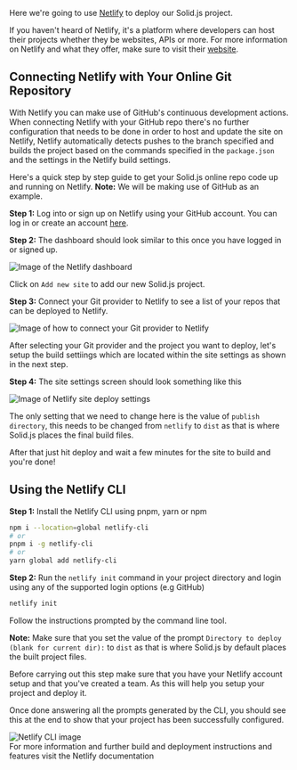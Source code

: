 
<Title>Deploying To Netlify</Title>

Here we're going to use [Netlify](https://netlify.com) to deploy our Solid.js project.

If you haven't heard of Netlify, it's a platform where developers can host their projects whether they be websites, APIs or more. For more information on Netlify and what they offer, make sure to visit their [website](https://netlify.com).

## Connecting Netlify with Your Online Git Repository

With Netlify you can make use of GitHub's continuous development actions. When connecting Netlify with your GitHub repo there's no further configuration that needs to be done in order to host and update the site on Netlify, Netlify automatically detects pushes to the branch specified and builds the project based on the commands specified in the `package.json` and the settings in the Netlify build settings. 

Here's a quick step by step guide to get your Solid.js online repo code up and running on Netlify.
**Note:** We will be making use of GitHub as an example.

**Step 1:** Log into or sign up on Netlify using your GitHub account. You can log in or create an account [here](https://app.netlify.com).

**Step 2:** The dashboard should look similar to this once you have logged in or signed up. 

<img src="/images/how-to-guides/deployment/netlify-dashboard.png" alt="Image of the Netlify dashboard"/>

Click on `Add new site` to add our new Solid.js project. 

**Step 3:** Connect your Git provider to Netlify to see a list of your repos that can be deployed to Netlify.

<img src="/images/how-to-guides/deployment/netlify-connect-import.png" alt="Image of how to connect your Git provider to Netlify"/>

After selecting your Git provider and the project you want to deploy, let's setup the build settiings which are located within the site settings as shown in the next step.

**Step 4:** The site settings screen should look something like this 

<img src="/images/how-to-guides/deployment/netlify-deploy.png" alt="Image of Netlify site deploy settings"/>

The only setting that we need to change here is the value of `publish directory`, this needs to be changed from `netlify` to `dist` as that is where Solid.js places the final build files. 

After that just hit deploy and wait a few minutes for the site to build and you're done!

## Using the Netlify CLI

**Step 1:** Install the Netlify CLI using pnpm, yarn or npm

```bash
npm i --location=global netlify-cli
# or 
pnpm i -g netlify-cli
# or
yarn global add netlify-cli
```

**Step 2:** Run the `netlify init` command in your project directory and login using any of the supported login options (e.g GitHub)

```bash
netlify init
```

Follow the instructions prompted by the command line tool.

**Note:** Make sure that you set the value of the prompt `Directory to deploy (blank for current dir):` to `dist` as that is where Solid.js by default places the built project files. 

<Aside>
  Before carrying out this step make sure that you have your Netlify account setup and that you've created a team. As this will help you setup your project and deploy it.
</Aside>

Once done answering all the prompts generated by the CLI, you should see this at the end to show that your project has been successfully configured.

<img src="/images/how-to-guides/deployment/netlify-cli-success.png" alt="Netlify CLI image"/>

<Aside>
  For more information and further build and deployment instructions and features visit the <Link href="https://docs.netlify.com/">Netlify documentation</Link>
</Aside>